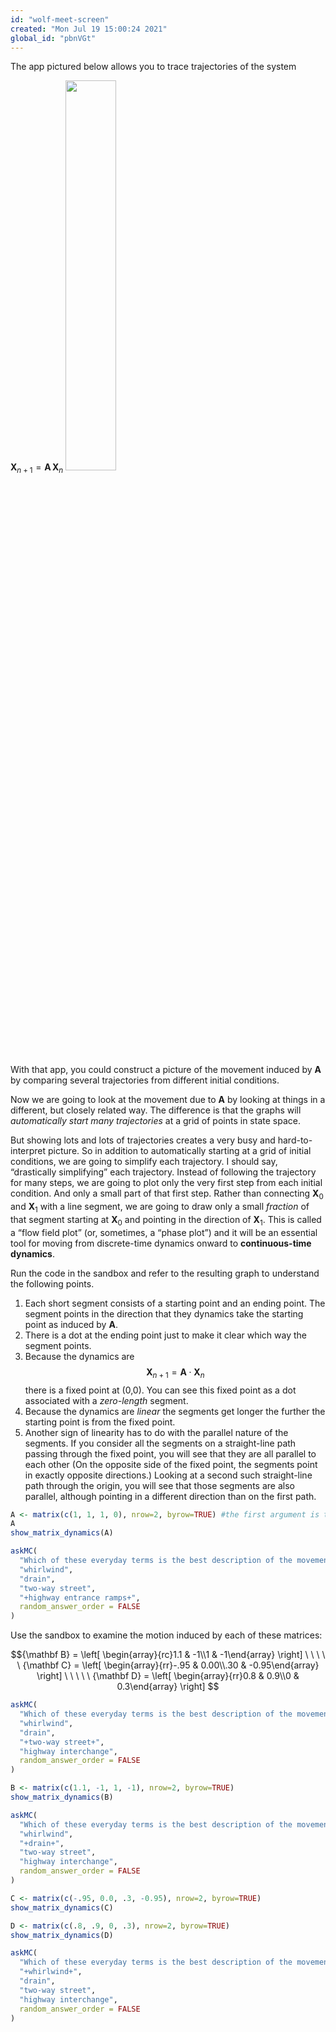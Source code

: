 ```yaml
---
id: "wolf-meet-screen"
created: "Mon Jul 19 15:00:24 2021"
global_id: "pbnVGt"
---
```


The app pictured below allows you to trace trajectories of the system 

${\mathbf X}_{n+1} = {\mathbf A}\, {\mathbf X}_n$
<a href="https://maa-statprep.shinyapps.io/142Z-Matrix-iteration/" target="_blank"><img src="www/app-snapshot.png" width="40%"></a>

With that app, you could construct a picture of the movement induced by ${\mathbf A}$ by comparing several trajectories from different initial conditions.

Now we are going to look at the movement due to ${\mathbf A}$ by looking at things in a different, but closely related way. The difference is that the graphs will *automatically start many trajectories* at a grid of points in state space.

But showing lots and lots of trajectories creates a very busy and hard-to-interpret picture. So in addition to automatically starting at a grid of initial conditions, we are going to simplify each trajectory. I should say, "drastically simplifying" each trajectory. Instead of following the trajectory for many steps, we are going to plot only the very first step from each initial condition. And only a small part of that first step. Rather than connecting ${\mathbf X}_0$ and ${\mathbf X}_{1}$ with a line segment, we are going to draw only a small *fraction* of that segment starting at ${\mathbf X}_0$ and pointing in the direction of ${\mathbf X}_1$. This is called a "flow field plot" (or, sometimes, a "phase plot") and it will be an essential tool for moving from discrete-time dynamics onward to **continuous-time dynamics**. 


Run the code in the sandbox and refer to the resulting graph to understand the following points.

1. Each short segment consists of a starting point and an ending point. The segment points in the direction that they dynamics take the starting point as induced by ${\mathbf A}$.
2. There is a dot at the ending point just to make it clear which way the segment points.
4. Because the dynamics are $${\mathbf X}_{n+1} = {\mathbf A}\cdot {\mathbf X}_n$$ there is a fixed point at (0,0). You can see this fixed point as a dot associated with a *zero-length* segment.
5. Because the dynamics are *linear* the segments get longer the further the starting point is from the fixed point.
6. Another sign of linearity has to do with the parallel nature of the segments. If you consider all the segments on a straight-line path passing through the fixed point, you will see that they are all parallel to each other (On the opposite side of the fixed point, the segments point in exactly opposite directions.) Looking at a second such straight-line path through the origin, you will see that those segments are also parallel, although pointing in a different direction than on the first path.

```r
A <- matrix(c(1, 1, 1, 0), nrow=2, byrow=TRUE) #the first argument is the matrix, the second argument is the number of rows, and the third argument specifies the order of the numbers (for instance, the second number of the matrix as the end of row 1 instead of the beginning of row 2)
A
show_matrix_dynamics(A)
```


```r
askMC(
  "Which of these everyday terms is the best description of the movement pattern due to the rabbit dynamics?",
  "whirlwind",
  "drain",
  "two-way street",
  "+highway entrance ramps+", 
  random_answer_order = FALSE
)
```

Use the sandbox to examine the motion induced by each of these matrices:

$${\mathbf B} = \left[ \begin{array}{rc}1.1 & -1\\1 & -1\end{array} \right] \ \ \ \ \ {\mathbf C} = \left[ \begin{array}{rr}-.95 & 0.00\\.30 & -0.95\end{array} \right] \ \ \ \ \ {\mathbf D} = \left[ \begin{array}{rr}0.8 & 0.9\\0 & 0.3\end{array} \right]  $$

```r
askMC(
  "Which of these everyday terms is the best description of the movement pattern due to ${\\mathbf B}$?",
  "whirlwind",
  "drain",
  "+two-way street+",
  "highway interchange", 
  random_answer_order = FALSE
)
```

```r
B <- matrix(c(1.1, -1, 1, -1), nrow=2, byrow=TRUE)
show_matrix_dynamics(B)
```

```r
askMC(
  "Which of these everyday terms is the best description of the movement pattern due to ${\\mathbf C}$?",
  "whirlwind",
  "+drain+",
  "two-way street",
  "highway interchange", 
  random_answer_order = FALSE
)
```

```r
C <- matrix(c(-.95, 0.0, .3, -0.95), nrow=2, byrow=TRUE)
show_matrix_dynamics(C)
```

```r
D <- matrix(c(.8, .9, 0, .3), nrow=2, byrow=TRUE)
show_matrix_dynamics(D)
```

```r
askMC(
  "Which of these everyday terms is the best description of the movement pattern due to ${\\mathbf D}$?",
  "+whirlwind+",
  "drain",
  "two-way street",
  "highway interchange", 
  random_answer_order = FALSE
)
```

